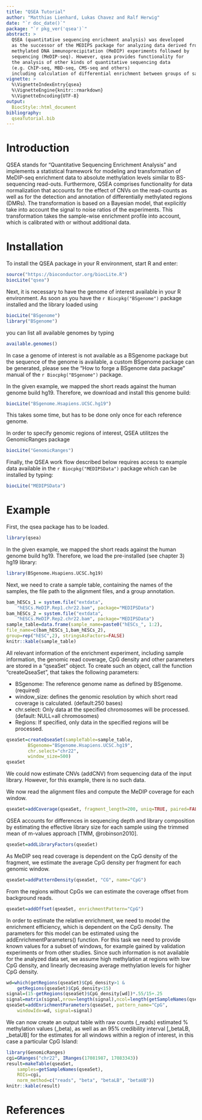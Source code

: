 ```yaml
---
title: "QSEA Tutorial"
author: "Matthias Lienhard, Lukas Chavez and Ralf Herwig"
date: "`r doc_date()`"
package: "`r pkg_ver('qsea')`"
abstract: >
  QSEA (quantitative sequencing enrichment analysis) was developed 
  as the successor of the MEDIPS package for analyzing data derived from 
  methylated DNA immunoprecipitation (MeDIP) experiments followed by 
  sequencing (MeDIP-seq). However, qsea provides functionality for 
  the analysis of other kinds of quantitative sequencing data 
  (e.g. ChIP-seq, MBD-seq, CMS-seq and others) 
  including calculation of differential enrichment between groups of samples.
vignette: >
  %\VignetteIndexEntry{qsea}
  %\VignetteEngine{knitr::rmarkdown}
  %\VignetteEncoding{UTF-8}  
output: 
  BiocStyle::html_document
bibliography: 
  qseaTutorial.bib
---
```

# Introduction

QSEA stands for "Quantitative Sequencing Enrichment Analysis" and implements 
a statistical framework for modeling and transformation of MeDIP-seq enrichment
data to absolute methylation levels similar to BS-sequencing read-outs. 
Furthermore, QSEA comprises functionality for data normalization that accounts 
for the effect of CNVs on the read-counts as well as for the detection and 
annotation of differentially methylated regions (DMRs).
The transformation is based on a Bayesian model, that explicitly take
 into account the signal to noise ratios of the experiments.
This transformation takes the sample-wise enrichment profile into 
account, which is calibrated with or without additional data. 

# Installation


To install the QSEA package in your R environment, start R and enter:

```r
source("https://bioconductor.org/biocLite.R")
biocLite("qsea")

```

Next, it is necessary to have the genome of interest
available in your R environment. 
As soon as you have the `r Biocpkg("BSgenome")` package installed and the library loaded using 

```r
biocLite("BSgenome")
library("BSgenome")
```
you can list all available genomes by typing

```r
available.genomes()
```
In case a genome of interest is not available as a BSgenome
package but the sequence of the genome is available, 
a custom BSgenome package can be generated, please see the 
"How to forge a BSgenome data package" manual of the `r Biocpkg("BSgenome")` package.

In the given example, we mapped the short 
reads against the human genome build hg19. 
Therefore, we download and install this genome build:
```r
biocLite("BSgenome.Hsapiens.UCSC.hg19")
```
This takes some time, but has to be done only once for each reference genome.

In order to specify genomic regions of interest, 
QSEA utilitzes the GenomicRanges package

```r
biocLite("GenomicRanges")
```
Finally, the QSEA work flow described below requires access to example data 
available in the `r Biocpkg("MEDIPSData")` package which can be installed by typing:
```r
biocLite("MEDIPSData")
```
# Example
First, the qsea package has to be loaded. 

```r
library(qsea)
```

In the given example, we mapped the short reads 
against the human genome build hg19. 
Therefore, we load the pre-installed (see chapter 3) hg19 library:

```r
library(BSgenome.Hsapiens.UCSC.hg19)
```
Next, we need to crate a sample table, containing the names of the 
samples, the file path to the alignment files, and a group annotation.

```r
bam_hESCs_1 = system.file("extdata", 
    "hESCs.MeDIP.Rep1.chr22.bam", package="MEDIPSData")
bam_hESCs_2 = system.file("extdata", 
    "hESCs.MeDIP.Rep2.chr22.bam", package="MEDIPSData")
sample_table=data.frame(sample_name=paste0("hESCs_", 1:2), 
file_name=c(bam_hESCs_1,bam_hESCs_2), 
group=rep("hESC",2), stringsAsFactors=FALSE)
knitr::kable(sample_table)
```

All relevant information of the enrichment experiment, including 
sample information, the genomic read coverage, CpG density and other 
parameters are stored in a "qseaSet" object. 
To create such an object, call the function "createQseaSet", 
that takes the following parameters:

* BSgenome: The reference genome name as defined by BSgenome. (required)
* window_size: defines the genomic resolution by which 
  short read coverage is calculated. (default:250 bases) 
* chr.select: Only data at the specified 
  chromosomes will be processed. (default: NULL=all chromosomes)
* Regions: If specified, only data in the specified 
  regions will be processed.

```r
qseaSet=createQseaSet(sampleTable=sample_table, 
        BSgenome="BSgenome.Hsapiens.UCSC.hg19", 
        chr.select="chr22", 
        window_size=500)
qseaSet
```

We could now estimate CNVs (addCNV) from sequencing data of the input library. 
However, for this example, there is no such data. 

We now read the alignment files and compute the MeDIP coverage for each window.

```r
qseaSet=addCoverage(qseaSet, fragment_length=200, uniq=TRUE, paired=FALSE)
```

QSEA accounts for differences in sequencing depth and library 
composition by estimating the effective library size 
for each sample using the trimmed mean of m-values approach 
[TMM, @robinson2010].

```r
qseaSet=addLibraryFactors(qseaSet)
```

As MeDIP seq read coverage is dependent on the CpG density of the fragment,
we estimate the average CpG density per fragment for each genomic window.

```r
qseaSet=addPatternDensity(qseaSet, "CG", name="CpG")
```

From the regions without CpGs we can estimate the coverage 
offset from background reads.
```r
qseaSet=addOffset(qseaSet, enrichmentPattern="CpG")
```

In order to estimate the relative enrichment, we need to model the 
enrichment efficiency, which is dependent on the CpG density. 
The parameters for this model can be estimated using the 
addEnrichmentParameters() function. 
For this task we need to provide known values for a subset of windows, 
for example gained by validation experiments or from other studies.
Since such information is not available for the analyzed data set, 
we assume high methylation at regions with low CpG density, 
and linearly decreasing average methylation levels for higher CpG density. 

```r
wd=which(getRegions(qseaSet)$CpG_density>1 &
    getRegions(qseaSet)$CpG_density<15)
signal=(15-getRegions(qseaSet)$CpG_density[wd])*.55/15+.25
signal=matrix(signal,nrow=length(signal),ncol=length(getSampleNames(qseaSet)))
qseaSet=addEnrichmentParameters(qseaSet, pattern_name="CpG", 
    windowIdx=wd, signal=signal)
```


We can now create an output table with raw counts 
(_reads) estimated % methylation values (_beta), 
as well as an 95% credibility interval [_betaLB, _betaUB] 
for the estimates for all windows within a region of interest, 
in this case a particular CpG Island:

```r
library(GenomicRanges)
cgi=GRanges("chr22", IRanges(17081987, 17083343))
result=makeTable(qseaSet, 
    samples=getSampleNames(qseaSet), 
    ROIs=cgi, 
    norm_method=c("reads", "beta", "betaLB", "betaUB"))
knitr::kable(result)
```

# References

